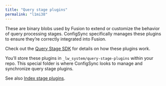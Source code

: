 ```yaml
---
title: "Query stage plugins"
permalink: "l1mi38"
---
```


These are binary blobs used by Fusion to extend or customize the behavior of query processing stages.
ConfigSync specifically manages these plugins to ensure they’re correctly integrated into Fusion.

Check out the [Query Stage SDK](/fusion/5.9/hbu2ug/query-stage-sdk) for details on how these plugins work.

You’ll store these plugins in `_lw_system/query-stage-plugins` within your repo.
This special folder is where ConfigSync looks to manage and synchronize query stage plugins.

See also [Index stage plugins](/fusion/5.9/dnjquf/index-stage-plugins).